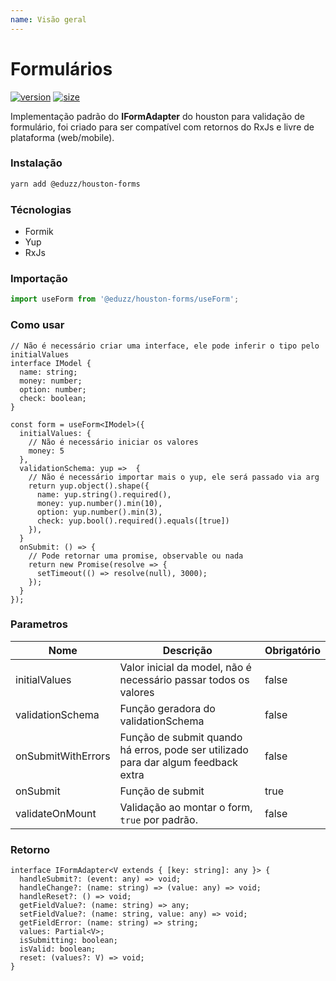 ```yaml
---
name: Visão geral
---
```


# Formulários

[![version](https://img.shields.io/npm/v/@eduzz/houston-forms)](https://www.npmjs.com/package/@eduzz/houston-forms)
[![size](https://img.shields.io/bundlephobia/min/@eduzz/houston-forms)](https://www.npmjs.com/package/@eduzz/houston-forms)

Implementação padrão do **IFormAdapter** do houston para validação de formulário, foi criado para
ser compatível com retornos do RxJs e livre de plataforma (web/mobile).

### Instalação

```bash
yarn add @eduzz/houston-forms
```

### Técnologias

- Formik
- Yup
- RxJs

### Importação

```js
import useForm from '@eduzz/houston-forms/useForm';
```

### Como usar

```tsx
// Não é necessário criar uma interface, ele pode inferir o tipo pelo initialValues
interface IModel {
  name: string;
  money: number;
  option: number;
  check: boolean;
}

const form = useForm<IModel>({
  initialValues: {
    // Não é necessário iniciar os valores
    money: 5
  },
  validationSchema: yup =>  {
    // Não é necessário importar mais o yup, ele será passado via arg
    return yup.object().shape({
      name: yup.string().required(),
      money: yup.number().min(10),
      option: yup.number().min(3),
      check: yup.bool().required().equals([true])
    }),
  }
  onSubmit: () => {
    // Pode retornar uma promise, observable ou nada
    return new Promise(resolve => {
      setTimeout(() => resolve(null), 3000);
    });
  }
});
```

### Parametros

| Nome               | Descrição                                                                          | Obrigatório |
| ------------------ | ---------------------------------------------------------------------------------- | ----------- |
| initialValues      | Valor inicial da model, não é necessário passar todos os valores                   | false       |
| validationSchema   | Função geradora do validationSchema                                                | false       |
| onSubmitWithErrors | Função de submit quando há erros, pode ser utilizado para dar algum feedback extra | false       |
| onSubmit           | Função de submit                                                                   | true        |
| validateOnMount    | Validação ao montar o form, `true` por padrão.                                     | false       |

### Retorno

```tsx
interface IFormAdapter<V extends { [key: string]: any }> {
  handleSubmit?: (event: any) => void;
  handleChange?: (name: string) => (value: any) => void;
  handleReset?: () => void;
  getFieldValue?: (name: string) => any;
  setFieldValue?: (name: string, value: any) => void;
  getFieldError: (name: string) => string;
  values: Partial<V>;
  isSubmitting: boolean;
  isValid: boolean;
  reset: (values?: V) => void;
}
```
